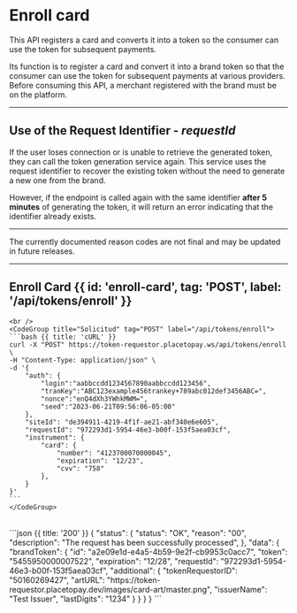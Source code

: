 



# Enroll card

This API registers a card and converts it into a token so the consumer can use the token for subsequent payments.

Its function is to register a card and convert it into a brand token so that the consumer can use the token for subsequent payments at various providers.
Before consuming this API, a merchant registered with the brand must be on the platform.


<EnrollSequence />

---

## Use of the Request Identifier - _**requestId**_

If the user loses connection or is unable to retrieve the generated token,
they can call the token generation service again. This service uses the request
identifier to recover the existing token without the need to generate a new one from the brand.

However, if the endpoint is called again with the same identifier
**after 5 minutes** of generating the token, it will return an error
indicating that the identifier already exists.

---

<Note type="warning">
    The currently documented reason codes are not final and may be updated in future releases.
</Note>

---

## Enroll Card {{ id: 'enroll-card', tag: 'POST', label: '/api/tokens/enroll' }}

<Row>
  <Col>
    <ApiReader
      path="/api/tokens/enroll"
      method="POST"
      api={props.refs}
    />
  </Col>
  <Col sticky>

    <br />
    <CodeGroup title="Solicitud" tag="POST" label="/api/tokens/enroll">
    ```bash {{ title: 'cURL' }}
    curl -X "POST" https://token-requestor.placetopay.ws/api/tokens/enroll \
    -H "Content-Type: application/json" \
    -d '{
        "auth": {
            "login":"aabbccdd1234567890aabbccdd123456",
            "tranKey":"ABC123example456trankey+789abc012def3456ABC=",
            "nonce":"enQ4dXh3YWhkMWM=",
            "seed":"2023-06-21T09:56:06-05:00"
        },
        "siteId": "de394911-4219-4f1f-ae21-abf340e6e605",
        "requestId": "972293d1-5954-46e3-b00f-153f5aea03cf",
        "instrument": {
            "card": {
                "number": "4123700070000045",
                "expiration": "12/23",
                "cvv": "758"
            },
        }
    }'
    ```
    </CodeGroup>
  </Col>
</Row>

<Row>
  <Col>
    <ApiReader
      path="/api/tokens/enroll"
      method="post"
      type="response"
      api={props.refs}
    />
  </Col>
  <Col sticky>
    <br />
    <CodeGroup title="Respuesta">
    ```json {{ title: '200' }}
    {
        "status": {
            "status": "OK",
            "reason": "00",
            "description": "The request has been successfully processed",
        },
        "data": {
            "brandToken": {
                "id": "a2e09e1d-e4a5-4b59-9e2f-cb9953c0acc7",
                "token": "5455950000007522",
                "expiration": "12/28",
                "requestId": "972293d1-5954-46e3-b00f-153f5aea03cf",
                "additional": {
                    "tokenRequestorID": "50160269427",
                    "artURL": "https://token-requestor.placetopay.dev/images/card-art/master.png",
                    "issuerName": "Test Issuer",
                    "lastDigits": "1234"
                }
            }
        }
    }
    ```
    </CodeGroup>
  </Col>
</Row>
